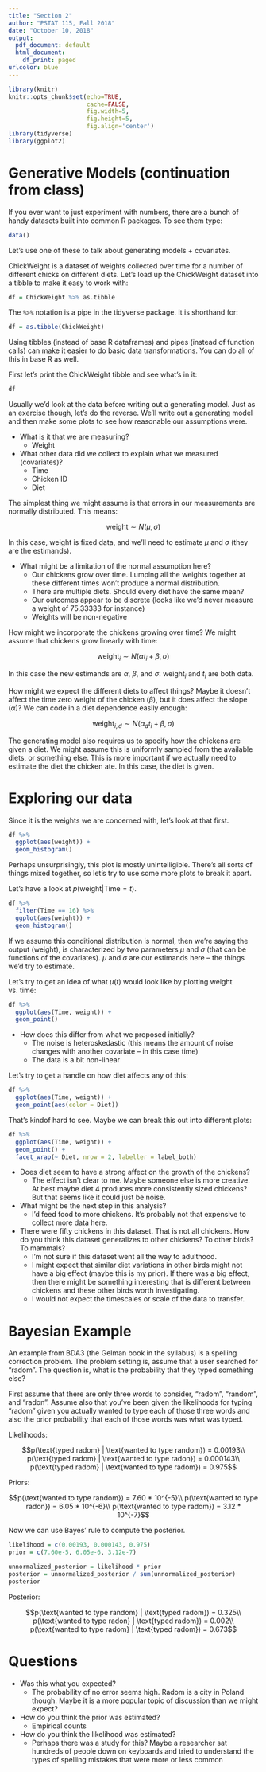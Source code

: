 ```yaml
---
title: "Section 2"
author: "PSTAT 115, Fall 2018"
date: "October 10, 2018"
output:
  pdf_document: default
  html_document:
    df_print: paged
urlcolor: blue
---
```

  
```r
library(knitr)
knitr::opts_chunk$set(echo=TRUE, 
                      cache=FALSE, 
                      fig.width=5, 
                      fig.height=5,
                      fig.align='center')
library(tidyverse)
library(ggplot2)
```

# Generative Models (continuation from class)
  
  If you ever want to just experiment with numbers, there are a bunch of handy datasets built into common R packages. To see them type:
  
```r
data()
```

Let's use one of these to talk about generating models + covariates.
 
ChickWeight is a dataset of weights collected over time for a number of different chicks on different diets. Let's load up the ChickWeight dataset into a tibble to make it easy to work with:

```r
df = ChickWeight %>% as.tibble
```

The ```%>%``` notation is a pipe in the tidyverse package. It is shorthand for:
  
```r
df = as.tibble(ChickWeight)
```

Using tibbles (instead of base R dataframes) and pipes (instead of function calls) can make it easier to do basic data transformations. You can do all of this in base R as well.

First let's print the ChickWeight tibble and see what's in it:

```r
df
```

Usually we'd look at the data before writing out a generating model. Just as an exercise though, let's do the reverse. We'll write out a generating model and then make some plots to see how reasonable our assumptions were.

* What is it that we are measuring?
    + Weight

* What other data did we collect to explain what we measured (covariates)?
    + Time
    + Chicken ID
    + Diet

The simplest thing we might assume is that errors in our measurements are normally distributed. This means:

$$\text{weight} \sim N(\mu, \sigma)$$

In this case, weight is fixed data, and we'll need to estimate $\mu$ and $\sigma$ (they are the estimands).

* What might be a limitation of the normal assumption here?
    + Our chickens grow over time. Lumping all the weights together at these different times won't produce a normal distribution.
    + There are multiple diets. Should every diet have the same mean?
    + Our outcomes appear to be discrete (looks like we'd never measure a weight of 75.33333 for instance)
    + Weights will be non-negative

How might we incorporate the chickens growing over time? We might assume that chickens grow linearly with time:

$$\text{weight}_i \sim N(\alpha t_i + \beta, \sigma)$$

In this case the new estimands are $\alpha$, $\beta$, and $\sigma$. $\text{weight}_i$ and $t_i$ are both data.

How might we expect the different diets to affect things? Maybe it doesn't affect the time zero weight of the chicken ($\beta$), but it does affect the slope ($\alpha$)? We can code in a diet dependence easily enough:

$$\text{weight}_{i, d} \sim N(\alpha_d t_i + \beta, \sigma)$$

The generating model also requires us to specify how the chickens are given a diet. We might assume this is uniformly sampled from the available diets, or something else. This is more important if we actually need to estimate the diet the chicken ate. In this case, the diet is given.

# Exploring our data

Since it is the weights we are concerned with, let's look at that first.

```r
df %>%
  ggplot(aes(weight)) +
  geom_histogram()
```

Perhaps unsurprisingly, this plot is mostly unintelligible. There's all sorts of things mixed together, so let's try to use some more plots to break it apart.

Let's have a look at $p(\text{weight} | \text{Time} = t)$.

```r
df %>%
  filter(Time == 16) %>%
  ggplot(aes(weight)) +
  geom_histogram()
```

If we assume this conditional distribution is normal, then we're saying the output (weight), is characterized by two parameters $\mu$ and $\sigma$ (that can be functions of the covariates). $\mu$ and $\sigma$ are our estimands here -- the things we'd try to estimate.

Let's try to get an idea of what $\mu(t)$ would look like by plotting weight vs. time:

```r
df %>%
  ggplot(aes(Time, weight)) +
  geom_point()
```

* How does this differ from what we proposed initially?
    + The noise is heteroskedastic (this means the amount of noise changes with another covariate -- in this case time)
    + The data is a bit non-linear

Let's try to get a handle on how diet affects any of this:

```r
df %>%
  ggplot(aes(Time, weight)) +
  geom_point(aes(color = Diet))
```

That's kindof hard to see. Maybe we can break this out into different plots:

```r
df %>%
  ggplot(aes(Time, weight)) +
  geom_point() +
  facet_wrap(~ Diet, nrow = 2, labeller = label_both)
```

* Does diet seem to have a strong affect on the growth of the chickens?
    + The effect isn't clear to me. Maybe someone else is more creative. At best maybe diet 4 produces more consistently sized chickens? But that seems like it could just be noise.
* What might be the next step in this analysis?
    + I'd feed food to more chickens. It's probably not that expensive to collect more data here.

* There were fifty chickens in this dataset. That is not all chickens. How do you think this dataset generalizes to other chickens? To other birds? To mammals?
    + I'm not sure if this dataset went all the way to adulthood.
    + I might expect that similar diet variations in other birds might not have a big effect (maybe this is my prior). If there was a big effect, then there might be something interesting that is different between chickens and these other birds worth investigating.
    + I would not expect the timescales or scale of the data to transfer.

# Bayesian Example

An example from BDA3 (the Gelman book in the syllabus) is a spelling correction problem. The problem setting is, assume that a user searched for "radom". The question is, what is the probability that they typed something else?

First assume that there are only three words to consider, "radom", "random", and "radon". Assume also that you've been given the likelihoods for typing "radom" given you actually wanted to type each of those three words and also the prior probability that each of those words was what was typed.

Likelihoods:

$$p(\text{typed radom} | \text{wanted to type random}) = 0.00193\\
p(\text{typed radom} | \text{wanted to type radon}) = 0.000143\\
p(\text{typed radom} | \text{wanted to type radom}) = 0.975$$

Priors:

$$p(\text{wanted to type random}) = 7.60 * 10^{-5}\\
p(\text{wanted to type radon}) = 6.05 * 10^{-6}\\
p(\text{wanted to type radom}) = 3.12 * 10^{-7}$$

Now we can use Bayes' rule to compute the posterior.

```r
likelihood = c(0.00193, 0.000143, 0.975)
prior = c(7.60e-5, 6.05e-6, 3.12e-7)

unnormalized_posterior = likelihood * prior
posterior = unnormalized_posterior / sum(unnormalized_posterior)
posterior
```

Posterior:

$$p(\text{wanted to type random} | \text{typed radom}) = 0.325\\
p(\text{wanted to type radon} | \text{typed radom}) = 0.002\\
p(\text{wanted to type radom} | \text{typed radom}) = 0.673$$

# Questions

- Was this what you expected?
    + The probability of no error seems high. Radom is a city in Poland though. Maybe it is a more popular topic of discussion than we might expect?

- How do you think the prior was estimated?
    + Empirical counts

- How do you think the likelihood was estimated?
    + Perhaps there was a study for this? Maybe a researcher sat hundreds of people down on keyboards and tried to understand the types of spelling mistakes that were more or less common